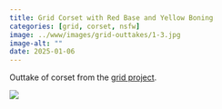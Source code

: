```yaml
---
title: Grid Corset with Red Base and Yellow Boning
categories: [grid, corset, nsfw]
image: ../www/images/grid-outtakes/1-3.jpg
image-alt: ""
date: 2025-01-06
---
```


Outtake of corset from the [grid project](/posts/2025-01-27_grid-project.html).

![](../www/images/grid-outtakes/1-3.jpg)

